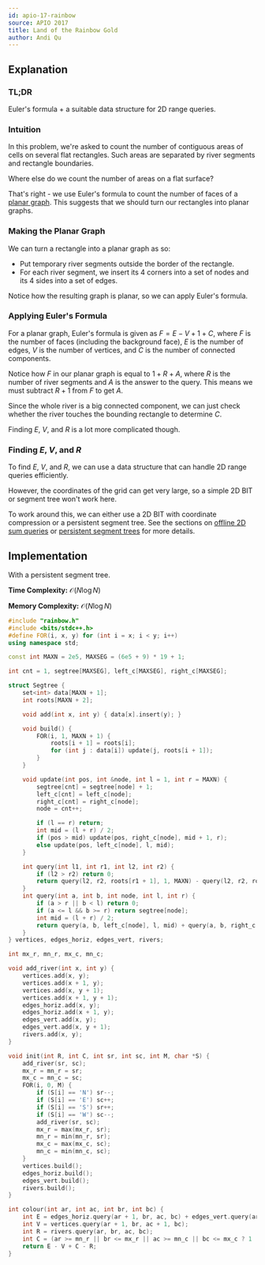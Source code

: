 ```yaml
---
id: apio-17-rainbow
source: APIO 2017
title: Land of the Rainbow Gold
author: Andi Qu
---
```


## Explanation

### TL;DR

Euler's formula + a suitable data structure for 2D range queries.

### Intuition

In this problem, we're asked to count the number of contiguous areas of cells on
several flat rectangles. Such areas are separated by river segments and
rectangle boundaries.

Where else do we count the number of areas on a flat surface?

That's right - we use Euler's formula to count the number of faces of a
[planar graph](http://discrete.openmathbooks.org/more/mdm/sec_planar.html). This
suggests that we should turn our rectangles into planar graphs.

### Making the Planar Graph

We can turn a rectangle into a planar graph as so:

- Put temporary river segments outside the border of the rectangle.
- For each river segment, we insert its 4 corners into a set of nodes and its 4
  sides into a set of edges.

Notice how the resulting graph is planar, so we can apply Euler's formula.

### Applying Euler's Formula

For a planar graph, Euler's formula is given as $F = E - V + 1 + C$, where $F$
is the number of faces (including the background face), $E$ is the number of
edges, $V$ is the number of vertices, and $C$ is the number of connected
components.

Notice how $F$ in our planar graph is equal to $1 + R + A$, where $R$ is the
number of river segments and $A$ is the answer to the query. This means we must
subtract $R + 1$ from $F$ to get $A$.

Since the whole river is a big connected component, we can just check whether
the river touches the bounding rectangle to determine $C$.

Finding $E$, $V$, and $R$ is a lot more complicated though.

### Finding $E$, $V$, and $R$

To find $E$, $V$, and $R$, we can use a data structure that can handle 2D range
queries efficiently.

However, the coordinates of the grid can get very large, so a simple 2D BIT or
segment tree won't work here.

To work around this, we can either use a 2D BIT with coordinate compression or a
persistent segment tree. See the sections on
[offline 2D sum queries](/plat/2DRQ#2d-offline-sum-queries) or
[persistent segment trees](/adv/persistent) for more details.

## Implementation

With a persistent segment tree.

**Time Complexity:** $\mathcal{O}(N \log N)$

**Memory Complexity:** $\mathcal{O}(N \log N)$

```cpp
#include "rainbow.h"
#include <bits/stdc++.h>
#define FOR(i, x, y) for (int i = x; i < y; i++)
using namespace std;

const int MAXN = 2e5, MAXSEG = (6e5 + 9) * 19 + 1;

int cnt = 1, segtree[MAXSEG], left_c[MAXSEG], right_c[MAXSEG];

struct Segtree {
	set<int> data[MAXN + 1];
	int roots[MAXN + 2];

	void add(int x, int y) { data[x].insert(y); }

	void build() {
		FOR(i, 1, MAXN + 1) {
			roots[i + 1] = roots[i];
			for (int j : data[i]) update(j, roots[i + 1]);
		}
	}

	void update(int pos, int &node, int l = 1, int r = MAXN) {
		segtree[cnt] = segtree[node] + 1;
		left_c[cnt] = left_c[node];
		right_c[cnt] = right_c[node];
		node = cnt++;

		if (l == r) return;
		int mid = (l + r) / 2;
		if (pos > mid) update(pos, right_c[node], mid + 1, r);
		else update(pos, left_c[node], l, mid);
	}

	int query(int l1, int r1, int l2, int r2) {
		if (l2 > r2) return 0;
		return query(l2, r2, roots[r1 + 1], 1, MAXN) - query(l2, r2, roots[l1], 1, MAXN);
	}
	int query(int a, int b, int node, int l, int r) {
		if (a > r || b < l) return 0;
		if (a <= l && b >= r) return segtree[node];
		int mid = (l + r) / 2;
		return query(a, b, left_c[node], l, mid) + query(a, b, right_c[node], mid + 1, r);
	}
} vertices, edges_horiz, edges_vert, rivers;

int mx_r, mn_r, mx_c, mn_c;

void add_river(int x, int y) {
	vertices.add(x, y);
	vertices.add(x + 1, y);
	vertices.add(x, y + 1);
	vertices.add(x + 1, y + 1);
	edges_horiz.add(x, y);
	edges_horiz.add(x + 1, y);
	edges_vert.add(x, y);
	edges_vert.add(x, y + 1);
	rivers.add(x, y);
}

void init(int R, int C, int sr, int sc, int M, char *S) {
	add_river(sr, sc);
	mx_r = mn_r = sr;
	mx_c = mn_c = sc;
	FOR(i, 0, M) {
		if (S[i] == 'N') sr--;
		if (S[i] == 'E') sc++;
		if (S[i] == 'S') sr++;
		if (S[i] == 'W') sc--;
		add_river(sr, sc);
		mx_r = max(mx_r, sr);
		mn_r = min(mn_r, sr);
		mx_c = max(mx_c, sc);
		mn_c = min(mn_c, sc);
	}
	vertices.build();
	edges_horiz.build();
	edges_vert.build();
	rivers.build();
}

int colour(int ar, int ac, int br, int bc) {
	int E = edges_horiz.query(ar + 1, br, ac, bc) + edges_vert.query(ar, br, ac + 1, bc);
	int V = vertices.query(ar + 1, br, ac + 1, bc);
	int R = rivers.query(ar, br, ac, bc);
	int C = (ar >= mn_r || br <= mx_r || ac >= mn_c || bc <= mx_c ? 1 : 2);
	return E - V + C - R;
}
```
